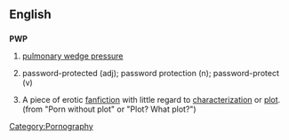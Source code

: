 ==English==

==={{initialism}}===
'''PWP'''

# {{medicine}} [[w:pulmonary wedge pressure|pulmonary wedge pressure]]
# {{computing}} password-protected (adj); password protection (n); password-protect (v)
# {{context|fandom}} A piece of erotic [[fanfiction]] with little regard to [[characterization]] or [[plot]]. (from "Porn without plot" or "Plot? What plot?")
[[Category:Pornography]]